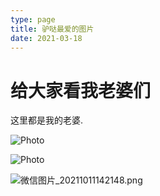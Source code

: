 ```yaml
---
type: page
title: 驴哒最爱的图片
date: 2021-03-18
---
```


# 给大家看我老婆们

这里都是我的老婆.


<Image
  src="/images/photo2.jpg"
  alt="Photo"
  width={1125}
  height={750}
  priority
  className="next-image"
/>


<Image
  src="/images/photo.jpg"
  alt="Photo"
  width={1125}
  height={750}
  priority
  className="next-image"
/>

![微信图片_20211011142148.png](https://i.loli.net/2021/10/11/P6wQIOy48NzEl1A.png)

